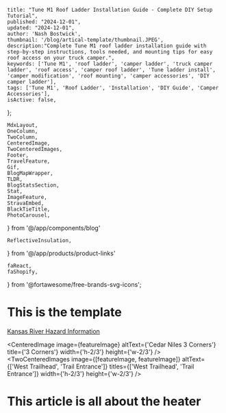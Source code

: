 
    title: "Tune M1 Roof Ladder Installation Guide - Complete DIY Setup Tutorial",
    published: "2024-12-01",
    updated: "2024-12-01",
    author: 'Nash Bostwick',
    thumbnail: '/blog/artical-template/thumbnail.JPEG',
    description:"Complete Tune M1 roof ladder installation guide with step-by-step instructions, tools needed, and mounting tips for easy roof access on your truck camper.",
    keywords: ['Tune M1', 'roof ladder', 'camper ladder', 'truck camper ladder', 'roof access', 'camper roof ladder', 'Tune ladder install', 'camper modification', 'roof mounting', 'camper accessories', 'DIY camper ladder'],
    tags: ['Tune M1', 'Roof Ladder', 'Installation', 'DIY Guide', 'Camper Accessories'],
    isActive: false,
};


    MdxLayout,
    OneColumn,
    TwoColumn,
    CenteredImage, 
    TwoCenteredImages, 
    Footer, 
    TravelFeature, 
    Gif, 
    BlogMapWrapper,
    TLDR,
    BlogStatsSection,
    Stat,
    ImageFeature,
    StravaEmbed,
    BlackTieTitle,
    PhotoCarousel,
} from '@/app/components/blog'

    ReflectiveInsulation,
} from '@/app/products/product-links'

    faReact,
    faShopify,
} from '@fortawesome/free-brands-svg-icons';


<ImageFeature
    title='Tune M1 Cold Weather Performance'
    image={featureImage}
/>

<BlogStatsSection>
    <Stat title={'TITLE'} stat={'value'} icon={faReact}/>
</BlogStatsSection>


<MdxLayout>

# This is the template
[Kansas River Hazard Information][1]

<CenteredImage image={featureImage} altText={'Cedar Niles 3 Corners'} title={'3 Corners'} width={'h-2/3'} height={'w-2/3'} />
<TwoCenteredImages image={[featureImage, featureImage]} altText={['West Trailhead', 'Trail Entrance']} titles={['West Trailhead', 'Trail Entrance']} width={'h-2/3'} height={'w-2/3'} />

</MdxLayout>

[1]: /blog/articles/artical-template

<h1>This article is all about the heater</h1>

